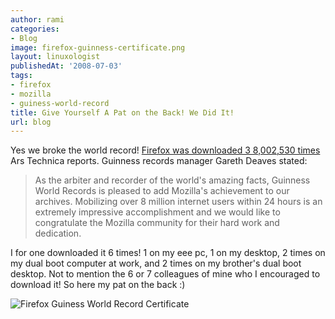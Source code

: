 ```yaml
---
author: rami
categories:
- Blog
image: firefox-guinness-certificate.png
layout: linuxologist
publishedAt: '2008-07-03'
tags:
- firefox
- mozilla
- guiness-world-record
title: Give Yourself A Pat on the Back! We Did It!
url: blog
---
```


Yes we broke the world record! [Firefox was downloaded 3 8,002,530 times ](http://arstechnica.com/news.ars/post/20080702-mozilla-sets-guinness-world-record-with-firefox-3-launch.html) Ars Technica reports. Guinness records manager Gareth Deaves stated:

> As the arbiter and recorder of the world's amazing facts, Guinness World Records is pleased to add Mozilla's achievement to our archives. Mobilizing over 8 million internet users within 24 hours is an extremely impressive accomplishment and we would like to congratulate the Mozilla community for their hard work and dedication.

I for one downloaded it 6 times! 1 on my eee pc, 1 on my desktop, 2 times on my dual boot computer at work, and 2 times on my brother's dual boot desktop. Not to mention the 6 or 7 colleagues of mine who I encouraged to download it! So here my pat on the back :)

![Firefox Guiness World Record Certificate](/assets/images/content/blog/firefox-guinness-certificate.png)